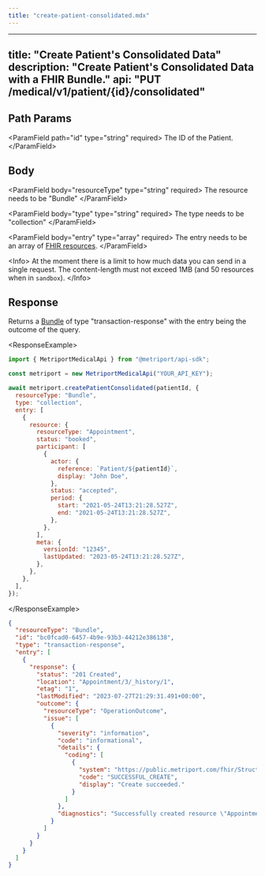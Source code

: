 ```yaml
---
title: "create-patient-consolidated.mdx"
---
```


---
title: "Create Patient's Consolidated Data"
description: "Create Patient's Consolidated Data with a FHIR Bundle."
api: "PUT /medical/v1/patient/{id}/consolidated"
---

## Path Params

&lt;ParamField path="id" type="string" required&gt;
  The ID of the Patient.
&lt;/ParamField&gt;

## Body

&lt;ParamField body="resourceType" type="string" required&gt;
  The resource needs to be "Bundle"
&lt;/ParamField&gt;

&lt;ParamField body="type" type="string" required&gt;
  The type needs to be "collection"
&lt;/ParamField&gt;

&lt;ParamField body="entry" type="array" required&gt;
  The entry needs to be an array of [FHIR resources](/medical-api/fhir/resources).
&lt;/ParamField&gt;

&lt;Info&gt;
  At the moment there is a limit to how much data you can send in a single request. The
  content-length must not exceed 1MB (and 50 resources when in `sandbox`).
&lt;/Info&gt;

## Response

Returns a [Bundle](/medical-api/fhir/resources/bundle) of type "transaction-response" with the 
entry being the outcome of the query.

&lt;ResponseExample&gt;

```javascript Metriport SDK
import { MetriportMedicalApi } from "@metriport/api-sdk";

const metriport = new MetriportMedicalApi("YOUR_API_KEY");

await metriport.createPatientConsolidated(patientId, {
  resourceType: "Bundle",
  type: "collection",
  entry: [
    {
      resource: {
        resourceType: "Appointment",
        status: "booked",
        participant: [
          {
            actor: {
              reference: `Patient/${patientId}`,
              display: "John Doe",
            },
            status: "accepted",
            period: {
              start: "2021-05-24T13:21:28.527Z",
              end: "2021-05-24T13:21:28.527Z",
            },
          },
        ],
        meta: {
          versionId: "12345",
          lastUpdated: "2023-05-24T13:21:28.527Z",
        },
      },
    },
  ],
});
```

&lt;/ResponseExample&gt;

```json
{
  "resourceType": "Bundle",
  "id": "bc0fcad0-6457-4b9e-93b3-44212e386138",
  "type": "transaction-response",
  "entry": [
    {
      "response": {
        "status": "201 Created",
        "location": "Appointment/3/_history/1",
        "etag": "1",
        "lastModified": "2023-07-27T21:29:31.491+00:00",
        "outcome": {
          "resourceType": "OperationOutcome",
          "issue": [
            {
              "severity": "information",
              "code": "informational",
              "details": {
                "coding": [
                  {
                    "system": "https://public.metriport.com/fhir/StructureDefinition/operation-outcome",
                    "code": "SUCCESSFUL_CREATE",
                    "display": "Create succeeded."
                  }
                ]
              },
              "diagnostics": "Successfully created resource \"Appointment/3/_history/1\". Took 7ms."
            }
          ]
        }
      }
    }
  ]
}
```
